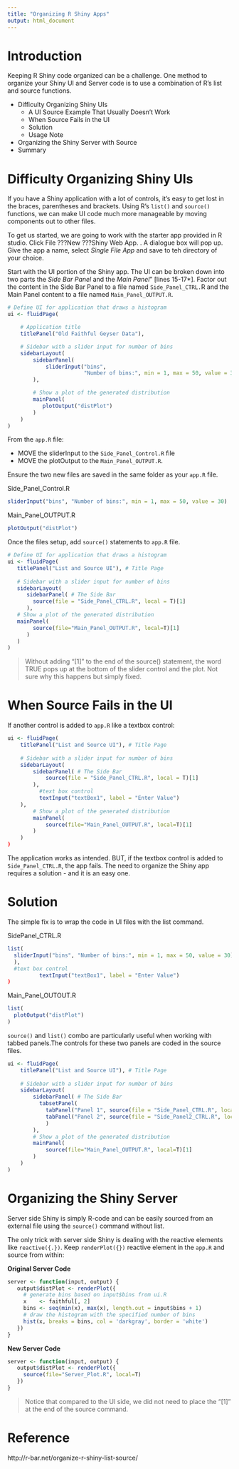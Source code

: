 ```yaml
---
title: "Organizing R Shiny Apps"
output: html_document
---
```


# Introduction

Keeping R Shiny code organized can be a challenge. One method to organize your Shiny UI and Server code is to use a combination of R's list and source functions. 

- Difficulty Organizing Shiny UIs 
  - A UI Source Example That Usually Doesn't Work
  - When Source Fails in the UI
  - Solution
  - Usage Note
- Organizing the Shiny Server with Source
- Summary

# Difficulty Organizing Shiny UIs

If you have a Shiny application with a lot of controls, it's easy to get lost in the braces, parentheses and brackets. Using R's `list()` and `source()` functions, we can make UI code much more manageable by moving components out to other files.

To get us started, we are going to work with the starter app provided in R studio. Click File ???New ???Shiny Web App. . A dialogue box will pop up. Give the app a name, select *Single File App* and save to teh directory of your choice.

Start with the UI portion of the Shiny app. The UI can be broken down into two parts the *Side Bar Panel*  and the *Main Panel*" [lines 15-17*]. Factor out the content in the Side Bar Panel to a file named `Side_Panel_CTRL.`R and the Main Panel content to a file named `Main_Panel_OUTPUT.R`.

```r
# Define UI for application that draws a histogram
ui <- fluidPage(

    # Application title
    titlePanel("Old Faithful Geyser Data"),

    # Sidebar with a slider input for number of bins 
    sidebarLayout(
        sidebarPanel(
            sliderInput("bins",
                        "Number of bins:", min = 1, max = 50, value = 30)
        ),

        # Show a plot of the generated distribution
        mainPanel(
           plotOutput("distPlot")
        )
    )
)
```

From the `app.R` file:

- MOVE the sliderInput to the `Side_Panel_Control.R` file
- MOVE the plotOutput to the `Main_Panel_OUTPUT.R`. 

Ensure the two new files are saved in the same folder as your `app.R` file.

Side_Panel_Control.R

```r
sliderInput("bins", "Number of bins:", min = 1, max = 50, value = 30)
```

Main_Panel_OUTPUT.R

```r
plotOutput("distPlot")
```

Once the files setup, add `source()` statements to  `app.R` file.

```r
# Define UI for application that draws a histogram
ui <- fluidPage(
   titlePanel("List and Source UI"), # Title Page
 
   # Sidebar with a slider input for number of bins
   sidebarLayout(  
      sidebarPanel( # The Side Bar
        source(file = "Side_Panel_CTRL.R", local = T)[1]
      ),
   # Show a plot of the generated distribution    
   mainPanel( 
        source(file="Main_Panel_OUTPUT.R", local=T)[1]
      )
   )
)
```

> Without adding "[1]" to the end of the source() statement, the word TRUE pops up at the bottom of the slider control and the plot. Not sure why this happens but simply fixed.

# When Source Fails in the UI

If another control is added to `app.R` like a textbox control:

```r
ui <- fluidPage(
    titlePanel("List and Source UI"), # Title Page
    
    # Sidebar with a slider input for number of bins
    sidebarLayout(  
        sidebarPanel( # The Side Bar
            source(file = "Side_Panel_CTRL.R", local = T)[1]
        ),
          #text box control
          textInput("textBox1", label = "Enter Value")   
    ),
        # Show a plot of the generated distribution    
        mainPanel( 
            source(file="Main_Panel_OUTPUT.R", local=T)[1]
        )
    )
)
```

The application works as intended.  BUT, if the textbox control is added to `Side_Panel_CTRL.R`, the app fails.  The need to organize the Shiny app requires a solution - and it is an easy one.

# Solution

The simple fix is to wrap the code in UI files with the list command.

SidePanel_CTRL.R

```r
list(
  sliderInput("bins", "Number of bins:", min = 1, max = 50, value = 30)
  ),
  #text box control
          textInput("textBox1", label = "Enter Value")
)
```

Main_Panel_OUTOUT.R

```r
list(
  plotOutput("distPlot")
)
```

`source()` and `list()` combo are particularly useful when working with tabbed panels.The controls for these two panels are coded in the source files.

```r
ui <- fluidPage(
    titlePanel("List and Source UI"), # Title Page
    
    # Sidebar with a slider input for number of bins
    sidebarLayout(  
        sidebarPanel( # The Side Bar
          tabsetPanel(
            tabPanel("Panel 1", source(file = "Side_Panel_CTRL.R", local = T)[1]),
            tabPanel("Panel 2", source(file = "Side_Panel2_CTRL.R", local = T)[1])
            )
        ),
        # Show a plot of the generated distribution    
        mainPanel( 
            source(file="Main_Panel_OUTPUT.R", local=T)[1]
        )
    )
)
```

# Organizing the Shiny Server

Server side Shiny is simply R-code and can be easily sourced from an external file using the `source()` command without list.

The only trick with server side Shiny is dealing with the reactive elements like `reactive({.})`. Keep `renderPlot({})` reactive element in the `app.R` and source from within:

**Original Server Code**
```r
server <- function(input, output) {
   output$distPlot <- renderPlot({
     # generate bins based on input$bins from ui.R
     x    <- faithful[, 2] 
     bins <- seq(min(x), max(x), length.out = input$bins + 1)
     # draw the histogram with the specified number of bins
     hist(x, breaks = bins, col = 'darkgray', border = 'white')
   })
}
```

**New Server Code**
```r
server <- function(input, output) {
   output$distPlot <- renderPlot({
     source(file="Server_Plot.R", local=T) 
   })
}
```

> Notice that compared to the UI side, we did not need to place the "[1]" at the end of the source command.

# Reference

http://r-bar.net/organize-r-shiny-list-source/